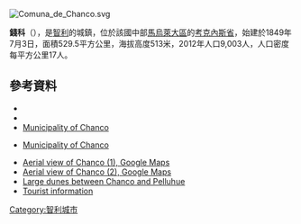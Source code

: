[[Image:Comuna_de_Chanco.svg|right]]
{{Coord|36|16|S|72|43|W|display=title}}

'''錢科'''（{{lang-es|Chanco}}），是[[智利|智利]]的城鎮，位於該國中部[[馬烏萊大區|馬烏萊大區]]的[[考克內斯省|考克內斯省]]，始建於1849年7月3日，面積529.5平方公里，海拔高度513米，2012年人口9,003人，人口密度每平方公里17人。

==參考資料==
*{{Cite web |url = http://www.chanco.cl/ |title = Asociación Chilena de Municipalidades |accessdate = 7 February 2011 |language = es |archive-date = 2015-08-01 |archive-url = https://web.archive.org/web/20150801083134/http://chanco.cl/ |dead-url = no }}
*{{Cite web |url = http://www.chanco.cl/ |title = Municipality of Chanco |accessdate = 7 February 2011 |language = es |archive-date = 2015-08-01 |archive-url = https://web.archive.org/web/20150801083134/http://chanco.cl/ |dead-url = no }}
*[http://www.chanco.cl/ Municipality of Chanco] {{Wayback|url=http://www.chanco.cl/ |date=20150801083134 }}
* {{es icon}} [http://www.chanco.cl/ Municipality of Chanco] {{Wayback|url=http://www.chanco.cl/ |date=20150801083134 }}
*[http://maps.google.com/maps?f=q&hl=en&q=Chanco,+Maule+Chile&ie=UTF8&t=k&om=1 Aerial view of Chanco (1), Google Maps] {{Wayback|url=http://maps.google.com/maps?f=q&hl=en&q=Chanco,+Maule+Chile&ie=UTF8&t=k&om=1 |date=20190701134745 }}
*[http://maps.google.com/maps?f=q&hl=en&q=Chanco,+Maule+Chile&ie=UTF8&t=k&om=1&ll=-35.734268,-72.533412&spn=0.008604,0.018282 Aerial view of Chanco (2), Google Maps] {{Wayback|url=http://maps.google.com/maps?f=q&hl=en&q=Chanco,+Maule+Chile&ie=UTF8&t=k&om=1&ll=-35.734268,-72.533412&spn=0.008604,0.018282 |date=20190701134745 }}
*[http://maps.google.com/maps?f=q&hl=en&q=Chanco,+Maule+Chile&ie=UTF8&om=1&z=15&ll=-35.781788,-72.546372&spn=0.018173,0.036693&t=k Large dunes between Chanco and Pelluhue] {{Wayback|url=http://maps.google.com/maps?f=q&hl=en&q=Chanco,+Maule+Chile&ie=UTF8&om=1&z=15&ll=-35.781788,-72.546372&spn=0.018173,0.036693&t=k |date=20190701134746 }}
*[http://www.turismochile.com/guia/323/ Tourist information] {{Wayback|url=http://www.turismochile.com/guia/323/ |date=20160517011452 }}

{{Chile-geo-stub}}
[[Category:智利城市|Category:智利城市]]